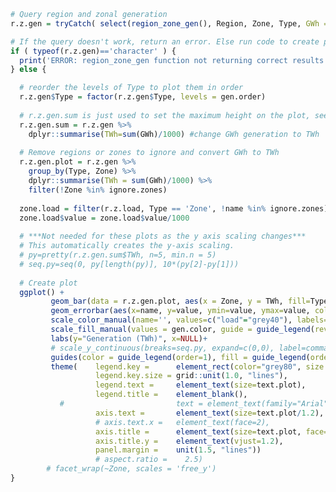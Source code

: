 
```r

# Query region and zonal generation
r.z.gen = tryCatch( select(region_zone_gen(), Region, Zone, Type, GWh = value), error = function(cond) { return('ERROR') } )

# If the query doesn't work, return an error. Else run code to create plot.
if ( typeof(r.z.gen)=='character' ) {
  print('ERROR: region_zone_gen function not returning correct results.')
} else {

  # reorder the levels of Type to plot them in order
  r.z.gen$Type = factor(r.z.gen$Type, levels = gen.order)
    
  # r.z.gen.sum is just used to set the maximum height on the plot, see pretty() fcn below
  r.z.gen.sum = r.z.gen %>% 
    dplyr::summarise(TWh=sum(GWh)/1000) #change GWh generation to TWh
  
  # Remove regions or zones to ignore and convert GWh to TWh
  r.z.gen.plot = r.z.gen %>%
    group_by(Type, Zone) %>%
    dplyr::summarise(TWh = sum(GWh)/1000) %>%
    filter(!Zone %in% ignore.zones)
    
  zone.load = filter(r.z.load, Type == 'Zone', !name %in% ignore.zones)
  zone.load$value = zone.load$value/1000
  
  # ***Not needed for these plots as the y axis scaling changes***
  # This automatically creates the y-axis scaling. 
  # py=pretty(r.z.gen.sum$TWh, n=5, min.n = 5)
  # seq.py=seq(0, py[length(py)], 10*(py[2]-py[1]))
  
  # Create plot
  ggplot() +
         geom_bar(data = r.z.gen.plot, aes(x = Zone, y = TWh, fill=Type, order=as.numeric(Type)), stat="identity", position="stack" ) +
         geom_errorbar(aes(x=name, y=value, ymin=value, ymax=value, color='load'), data=zone.load, linetype='longdash', size=0.45)+ 
         scale_color_manual(name='', values=c("load"="grey40"), labels=c("Load"))+
         scale_fill_manual(values = gen.color, guide = guide_legend(reverse = TRUE))+
         labs(y="Generation (TWh)", x=NULL)+
         # scale_y_continuous(breaks=seq.py, expand=c(0,0), label=comma)+
         guides(color = guide_legend(order=1), fill = guide_legend(order=2, reverse=TRUE))+
         theme(    legend.key =      element_rect(color="grey80", size = 0.8), 
                   legend.key.size = grid::unit(1.0, "lines"),
                   legend.text =     element_text(size=text.plot), 
                   legend.title =    element_blank(),
           #                         text = element_text(family="Arial"),
                   axis.text =       element_text(size=text.plot/1.2), 
                   # axis.text.x =   element_text(face=2), 
                   axis.title =      element_text(size=text.plot, face=2), 
                   axis.title.y =    element_text(vjust=1.2), 
                   panel.margin =    unit(1.5, "lines"))
                   # aspect.ratio =    2.5)
        # facet_wrap(~Zone, scales = 'free_y')
}
```
